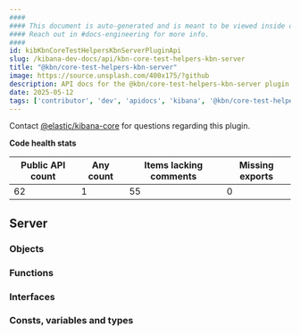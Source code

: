 ```yaml
---
####
#### This document is auto-generated and is meant to be viewed inside our experimental, new docs system.
#### Reach out in #docs-engineering for more info.
####
id: kibKbnCoreTestHelpersKbnServerPluginApi
slug: /kibana-dev-docs/api/kbn-core-test-helpers-kbn-server
title: "@kbn/core-test-helpers-kbn-server"
image: https://source.unsplash.com/400x175/?github
description: API docs for the @kbn/core-test-helpers-kbn-server plugin
date: 2025-05-12
tags: ['contributor', 'dev', 'apidocs', 'kibana', '@kbn/core-test-helpers-kbn-server']
---
```




Contact [@elastic/kibana-core](https://github.com/orgs/elastic/teams/kibana-core) for questions regarding this plugin.

**Code health stats**

| Public API count  | Any count | Items lacking comments | Missing exports |
|-------------------|-----------|------------------------|-----------------|
| 62 | 1 | 55 | 0 |

## Server

### Objects
<DocDefinitionList data={kbnCoreTestHelpersKbnServerObj.server.objects}/>

### Functions
<DocDefinitionList data={kbnCoreTestHelpersKbnServerObj.server.functions}/>

### Interfaces
<DocDefinitionList data={kbnCoreTestHelpersKbnServerObj.server.interfaces}/>

### Consts, variables and types
<DocDefinitionList data={kbnCoreTestHelpersKbnServerObj.server.misc}/>

